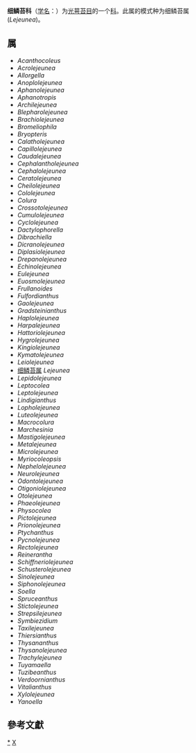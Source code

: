 {{Automatic taxobox
| taxon = Lejeuneaceae
| authority = Rostovzev, 1913
| type species = 细鳞苔属<br>''Lejeunea''
| type species authority = Lib., 1820
| subdivision_ranks = 亚科
| subdivision = * [[皱萼苔亚科|皱萼苔亚科]]　''Ptychanthoideae'' <small>Mizut. (1961)</small>
* [[细鳞苔亚科|细鳞苔亚科]]　''Lejeuneoideae'' <small>C. Massal. (1912)</small>
}}
'''细鳞苔科'''（[[学名|学名]]：{{lang|la|''Lejeuneaceae''}}）为[[光萼苔目|光萼苔目]]的一个[[科|科]]。此属的模式种为细鳞苔属(''Lejeunea'')。

==属==
* ''Acanthocoleus''
* ''Acrolejeunea''
* ''Allorgella''
* ''Anoplolejeunea''
* ''Aphanolejeunea''
* ''Aphanotropis''
* ''Archilejeunea''
* ''Blepharolejeunea''
* ''Brachiolejeunea''
* ''Bromeliophila''
* ''Bryopteris''
* ''Calatholejeunea''
* ''Capillolejeunea''
* ''Caudalejeunea''
* ''Cephalantholejeunea''
* ''Cephalolejeunea''
* ''Ceratolejeunea''
* ''Cheilolejeunea''
* ''Cololejeunea''
* ''Colura''
* ''Crossotolejeunea''
* ''Cumulolejeunea''
* ''Cyclolejeunea''
* ''Dactylophorella''
* ''Dibrachiella''
* ''Dicranolejeunea''
* ''Diplasiolejeunea''
* ''Drepanolejeunea''
* ''Echinolejeunea''
* ''Eulejeunea''
* ''Euosmolejeunea''
* ''Frullanoides''
* ''Fulfordianthus''
* ''Gaolejeunea''
* ''Gradsteinianthus''
* ''Haplolejeunea''
* ''Harpalejeunea''
* ''Hattoriolejeunea''
* ''Hygrolejeunea''
* ''Kingiolejeunea''
* ''Kymatolejeunea''
* ''Leiolejeunea''
* [[细鳞苔属|细鳞苔属]] ''Lejeunea''
* ''Lepidolejeunea''
* ''Leptocolea''
* ''Leptolejeunea''
* ''Lindigianthus''
* ''Lopholejeunea''
* ''Luteolejeunea''
* ''Macrocolura''
* ''Marchesinia''
* ''Mastigolejeunea''
* ''Metalejeunea''
* ''Microlejeunea''
* ''Myriocoleopsis''
* ''Nephelolejeunea''
* ''Neurolejeunea''
* ''Odontolejeunea''
* ''Otigoniolejeunea''
* ''Otolejeunea''
* ''Phaeolejeunea''
* ''Physocolea''
* ''Pictolejeunea''
* ''Prionolejeunea''
* ''Ptychanthus''
* ''Pycnolejeunea''
* ''Rectolejeunea''
* ''Reinerantha''
* ''Schiffneriolejeunea''
* ''Schusterolejeunea''
* ''Sinolejeunea''
* ''Siphonolejeunea''
* ''Soella''
* ''Spruceanthus''
* ''Stictolejeunea''
* ''Strepsilejeunea''
* ''Symbiezidium''
* ''Taxilejeunea''
* ''Thiersianthus''
* ''Thysananthus''
* ''Thysanolejeunea''
* ''Trachylejeunea''
* ''Tuyamaella''
* ''Tuzibeanthus''
* ''Verdoornianthus''
* ''Vitalianthus''
* ''Xylolejeunea''
* ''Yanoella''

==參考文獻==
{{reflist}}

{{taxonbar}}

[[Category:_细鳞苔科|*]]
[[Category:_1913年描述的分类群|X]]